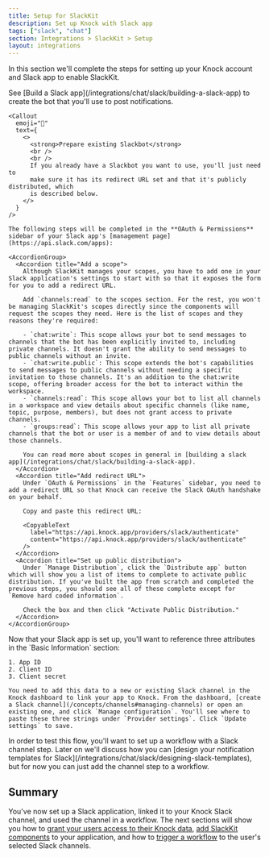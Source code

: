 ```yaml
---
title: Setup for SlackKit
description: Set up Knock with Slack app
tags: ["slack", "chat"]
section: Integrations > SlackKit > Setup
layout: integrations
---
```


In this section we'll complete the steps for setting up your Knock account and Slack app to enable SlackKit.

<Steps>
  <Step title="Set up Slack app">
    See [Build a Slack app](/integrations/chat/slack/building-a-slack-app) to create the bot that you'll use to post notifications.

    <Callout
      emoji="🤖"
      text={
        <>
          <strong>Prepare existing Slackbot</strong>
          <br />
          <br />
          If you already have a Slackbot you want to use, you'll just need to
          make sure it has its redirect URL set and that it's publicly distributed, which
          is described below.
        </>
      }
    />

    The following steps will be completed in the **OAuth & Permissions** sidebar of your Slack app's [management page](https://api.slack.com/apps):

    <AccordionGroup>
      <Accordion title="Add a scope">
        Although SlackKit manages your scopes, you have to add one in your Slack application's settings to start with so that it exposes the form for you to add a redirect URL.

        Add `channels:read` to the scopes section. For the rest, you won't be managing SlackKit's scopes directly since the components will request the scopes they need. Here is the list of scopes and they reasons they're required:

        - `chat:write`: This scope allows your bot to send messages to channels that the bot has been explicitly invited to, including private channels. It doesn't grant the ability to send messages to public channels without an invite.
        - `chat:write.public`: This scope extends the bot's capabilities to send messages to public channels without needing a specific invitation to those channels. It's an addition to the chat:write scope, offering broader access for the bot to interact within the workspace.
        - `channels:read`: This scope allows your bot to list all channels in a workspace and view details about specific channels (like name, topic, purpose, members), but does not grant access to private channels.
        - `groups:read`: This scope allows your app to list all private channels that the bot or user is a member of and to view details about those channels.

        You can read more about scopes in general in [building a slack app](/integrations/chat/slack/building-a-slack-app).
      </Accordion>
      <Accordion title="Add redirect URL">
        Under `OAuth & Permissions` in the `Features` sidebar, you need to add a redirect URL so that Knock can receive the Slack OAuth handshake on your behalf.

        Copy and paste this redirect URL:

        <CopyableText
          label="https://api.knock.app/providers/slack/authenticate"
          content="https://api.knock.app/providers/slack/authenticate"
        />
      </Accordion>
      <Accordion title="Set up public distribution">
        Under `Manage Distribution`, click the `Distribute app` button which will show you a list of items to complete to activate public distribution. If you've built the app from scratch and completed the previous steps, you should see all of these complete except for `Remove hard coded information`. 
        
        Check the box and then click "Activate Public Distribution."
      </Accordion>
    </AccordionGroup>
  </Step>
  <Step title="Add Slack app to Knock Slack channel">
    Now that your Slack app is set up, you'll want to reference three attributes in the `Basic Information` section:

    1. App ID
    2. Client ID
    3. Client secret

    You need to add this data to a new or existing Slack channel in the Knock dashboard to link your app to Knock. From the dashboard, [create a Slack channel](/concepts/channels#managing-channels) or open an existing one, and click `Manage configuration`. You'll see where to paste these three strings under `Provider settings`. Click `Update settings` to save.
  </Step>
  <Step title="Use Slack channel in a workflow">
    In order to test this flow, you'll want to set up a workflow with a Slack channel step. Later on we'll discuss how you can [design your notification templates for Slack](/integrations/chat/slack/designing-slack-templates), but for now you can just add the channel step to a workflow.
  </Step>
</Steps>

## Summary

You've now set up a Slack application, linked it to your Knock Slack channel, and used the channel in a workflow. The next sections will show you how to [grant your users access to their Knock data](/integrations/chat/slack-kit/resource-access-grants), [add SlackKit components](/integrations/chat/slack-kit/ui) to your application, and how to [trigger a workflow](/integrations/chat/slack-kit/trigger-workflow) to the user's selected Slack channels.
